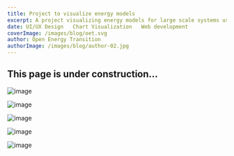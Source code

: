 ```yaml
---
title: Project to visualize energy models
excerpt: A project visualizing energy models for large scale systems using cutting edge technologies.
date: UI/UX Design   Chart Visualization   Web development
coverImage: /images/blog/oet.svg
author: Open Energy Transition
authorImage: /images/blog/author-02.jpg
---
```


## **This page is under construction...**





![image](/images/blog/oet-project-1.png)


![image](/images/blog/oet-project-4.png)


![image](/images/blog/oet-project-2.png)


![image](/images/blog/oet-project-5.png)


![image](/images/blog/oet-project-3.png)
